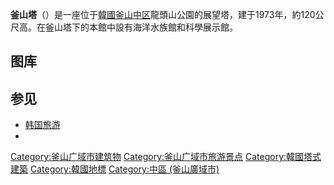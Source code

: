 {{unreferenced|time=2012-11-05T09:50:52+00:00}}
{{Coord|35|6|4.39|N|129|1|56.26|E|region:KR_type:landmark|display=title}}
{{Infobox Korean name
|img=<!-- 檔案不存在 200px -->
|caption=
{{Infobox mapframe|tyep=shape|zoom=15|frame-width=220}}
|hangul=부산타워
|hanja=釜山타워
|rr=Busan Tawo
|mr=Pusan T'awŏ
}}
 
'''釜山塔'''（{{lang-ko|부산타워}}）是一座位于[[韓國|韓國]][[釜山|釜山]][[中区_(釜山)|中区]]龍頭山公園的展望塔，建于1973年，約120公尺高。在釜山塔下的本館中設有海洋水族館和科學展示館。

== 图库 ==
<gallery>
</gallery>

== 参见 ==
* [[韩国旅游|韩国旅游]]
* {{Osmway|480601129}}

{{Commons category|Busan_Tower}}

[[Category:釜山广域市建筑物|Category:釜山广域市建筑物]]
[[Category:釜山广域市旅游景点|Category:釜山广域市旅游景点]]
[[Category:韓國塔式建築|Category:韓國塔式建築]]
[[Category:韓國地標|Category:韓國地標]]
[[Category:中區_(釜山廣域市)|Category:中區 (釜山廣域市)]]